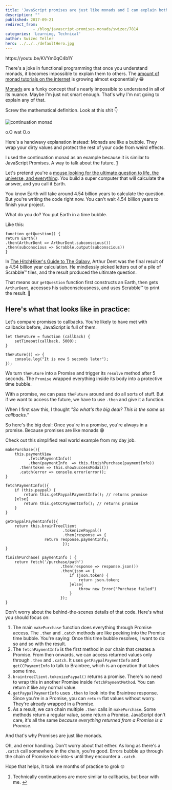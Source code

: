 ```yaml
---
title: 'JavaScript promises are just like monads and I can explain both in less than 2 minutes'
description: ""
published: 2017-09-21
redirect_from: 
            - /blog/javascript-promises-monads/swizec/7814
categories: 'Learning, Technical'
author: Swizec Teller
hero: ../../../defaultHero.jpg
---
```

https&#x3A;//youtu.be/KVYm0qC4b1Y



There's a joke in functional programming that once you understand monads, it becomes impossible to explain them to others. The [amount of monad tutorials on the internet](https://wiki.haskell.org/Monad_tutorials_timeline) is growing almost exponentially 😁



[Monads](https://en.wikipedia.org/wiki/Monad_(functional_programming)) are a funky concept that's nearly impossible to understand in all of its nuance. Maybe I'm just not smart enough. That's why I'm not going to explain any of that.



Screw the mathematical definition. Look at this shit 👇



![continuation monad](https://wikimedia.org/api/rest_v1/media/math/render/svg/9adf49871aefe9b313db56ab037c1a3dc2840c73)



o.O wat O.o



Here's a handwavy explanation instead: Monads are like a bubble. They wrap your dirty values and protect the rest of your code from weird effects.



I used the continuation monad as an example because it is similar to JavaScript Promises. A way to talk about the future. [1](#fn1)



Let's pretend you're a [mouse looking for the ultimate question to life, the universe, and everything](http://hitchhikers.wikia.com/wiki/Mice). You build a super computer that will calculate the answer, and you call it Earth.



You know Earth will take around 4.54 billion years to calculate the question. But you're writing the code right now. You can't wait 4.54 billion years to finish your project.



What do you do? You put Earth in a time bubble.



Like this:



```
function getQuestion() {
return Earth()
.then(ArthurDent => ArthurDent.subconscious())
.then(subconscious => Scrabble.output(subconscious))
}
```



In [The HitchHiker's Guide to The Galaxy](http://hitchhikers.wikia.com/wiki/Ultimate_Question), Arthur Dent was the final result of a 4.54 billion year calculation. He mindlessly picked letters out of a pile of Scrabble™ tiles, and the result produced the ultimate question.



That means our `getQuestion` function first constructs an Earth, then gets `ArthurDent`, accesses his subconsciousness, and uses Scrabble™ to print the result. 🤙



## Here's what that looks like in practice:



Let's compare promises to callbacks. You're likely to have met with callbacks before, JavaScript is full of them.



```
let theFuture = function (callback) {
    setTimeout(callback, 5000);
}

theFuture(() => {
    console.log("It is now 5 seconds later");
});
```



We turn `theFuture` into a Promise and trigger its `resolve` method after 5 seconds. The `Promise` wrapped everything inside its body into a protective time bubble.



With a promise, we can pass `theFuture` around and do all sorts of stuff. But if we want to access the future, we have to use `.then` and give it a function.



When I first saw this, I thought _"So what's the big deal? This is the same as callbacks.”_



So here's the big deal: Once you're in a promise, you're always in a promise. Because promises are like monads 😁



Check out this simplified real world example from my day job.



```
makePurchase(){
    this.paymentView
          .fetchPaymentInfo()
          .then(paymentInfo  => this.finishPurchase(paymentInfo))
      .then(token => this.showSuccessModal())
      .catch(error => console.error(error));
}

fetchPaymentInfo(){
    if (this.paypal) {
        return this.getPaypalPaymentInfo(); // returns promise
    }else{
        return this.getCCPaymentInfo(); // returns promise
    }
}

getPaypalPaymentInfo(){
    return this.brainTreeClient
                         .tokenizePaypal()
                         .then(response => {
                 return response.paymentInfo; 
                         });
}

finishPurchase( paymentInfo ) {
    return fetch('/purchase/path')
                        .then(response => response.json())
                        .then(json => {
                            if (json.token) {
                                return json.token;
                            }else{
                                throw new Error("Purchase failed")
                            }
                        });
}
```



Don't worry about the behind-the-scenes details of that code. Here's what you should focus on:



1. The main `makePurchase` function does everything through Promise access. The `.then` and `.catch` methods are like peeking into the Promise time bubble. You're saying: Once this time bubble resolves, I want to do so and so with the result.
2. The `fetchPaymentInfo` is the first method in our chain that creates a Promise. From then onwards, we can access returned values only through `.then` and `.catch`. It uses `getPaypalPaymentInfo` and `getCCPaymentInfo` to talk to Braintree, which is an operation that takes some time.
3. `braintreeClient.tokenizePaypal()` returns a promise. There's no need to wrap this in another Promise inside `fetchPaymentMethod`. You can return it like any normal value.
4. `getPaypalPaymentInfo` uses `.then` to look into the Braintree response. Since you're in a Promise, you can `return` flat values without worry. They're already wrapped in a Promise.
5. As a result, we can chain multiple `.then` calls in `makePurchase`. Some methods return a regular value, some return a Promise. JavaScript don't care, it's all the same _because everything returned from a Promise is a Promise_.



And that's why Promises are just like monads.



Oh, and error handling. Don't worry about that either. As long as there's a `.catch` call somewhere in the chain, you're good. Errors bubble up through the chain of Promise look-into-s until they encounter a `.catch`.



Hope that helps, it took me months of practice to grok 🤓



1. Technically continuations are more similar to callbacks, but bear with me. [↩](#ffn1)